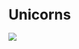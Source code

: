 # Unicorns

![](https://media3.giphy.com/media/v1.Y2lkPTc5MGI3NjExOHNtYTNhbGJwOG12YnVzMnl0OGo5OTI2cnRrc2pmbDVyNXYydTVkaSZlcD12MV9pbnRlcm5hbF9naWZfYnlfaWQmY3Q9Zw/lN1MTl03Qls145LJ3w/giphy.webp)
